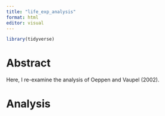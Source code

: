 ```yaml
---
title: "life_exp_analysis"
format: html
editor: visual
---
```


```r
library(tidyverse)
```

# Abstract

Here, I re-examine the analysis of Oeppen and Vaupel (2002).

# Analysis
